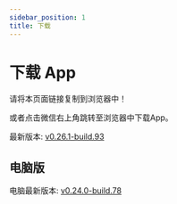 ```yaml
---
sidebar_position: 1
title: 下载
---
```



# 下载 App

请将本页面链接复制到浏览器中！

或者点击微信右上角跳转至浏览器中下载App。

最新版本: [v0.26.1-build.93](https://app-dist-1307054264.file.myqcloud.com/artifacts/prescore-flutter/93/artifacts/release-build-93.apk)

## 电脑版

电脑最新版本: [v0.24.0-build.78](https://app-dist-1307054264.cos.ap-beijing.myqcloud.com/without-ci/prescore-flutter-windows/SRInstaller-v0.24.0.exe)

